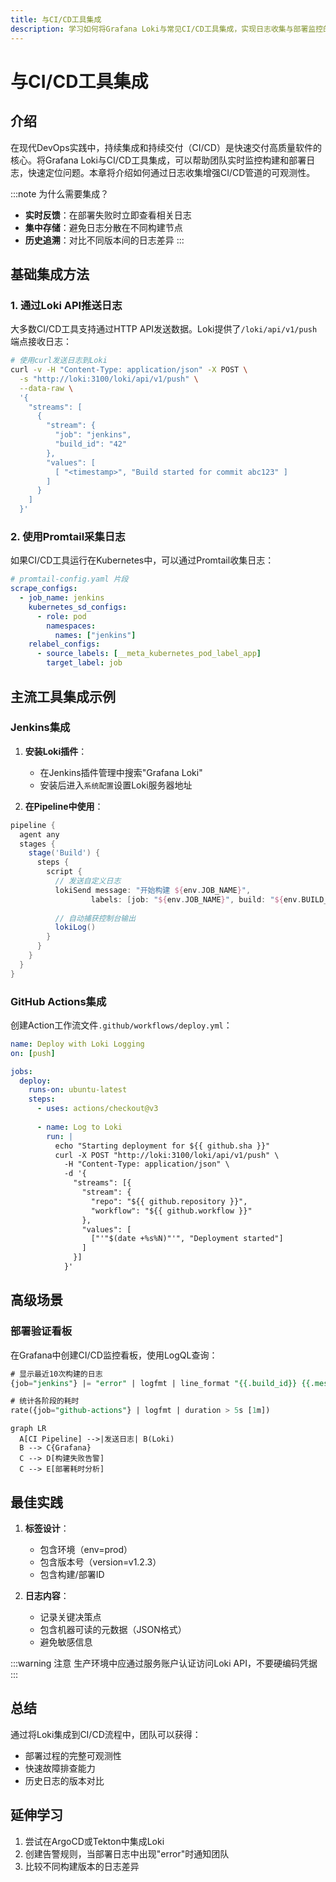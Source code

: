 ```yaml
---
title: 与CI/CD工具集成
description: 学习如何将Grafana Loki与常见CI/CD工具集成，实现日志收集与部署监控的自动化流程。
---
```


# 与CI/CD工具集成

## 介绍

在现代DevOps实践中，持续集成和持续交付（CI/CD）是快速交付高质量软件的核心。将Grafana Loki与CI/CD工具集成，可以帮助团队实时监控构建和部署日志，快速定位问题。本章将介绍如何通过日志收集增强CI/CD管道的可观测性。

:::note 为什么需要集成？
- **实时反馈**：在部署失败时立即查看相关日志
- **集中存储**：避免日志分散在不同构建节点
- **历史追溯**：对比不同版本间的日志差异
:::

## 基础集成方法

### 1. 通过Loki API推送日志

大多数CI/CD工具支持通过HTTP API发送数据。Loki提供了`/loki/api/v1/push`端点接收日志：

```bash
# 使用curl发送日志到Loki
curl -v -H "Content-Type: application/json" -X POST \
  -s "http://loki:3100/loki/api/v1/push" \
  --data-raw \
  '{
    "streams": [
      {
        "stream": {
          "job": "jenkins",
          "build_id": "42"
        },
        "values": [
          [ "<timestamp>", "Build started for commit abc123" ]
        ]
      }
    ]
  }'
```

### 2. 使用Promtail采集日志

如果CI/CD工具运行在Kubernetes中，可以通过Promtail收集日志：

```yaml
# promtail-config.yaml 片段
scrape_configs:
  - job_name: jenkins
    kubernetes_sd_configs:
      - role: pod
        namespaces:
          names: ["jenkins"]
    relabel_configs:
      - source_labels: [__meta_kubernetes_pod_label_app]
        target_label: job
```

## 主流工具集成示例

### Jenkins集成

1. **安装Loki插件**：
   - 在Jenkins插件管理中搜索"Grafana Loki"
   - 安装后进入`系统配置`设置Loki服务器地址

2. **在Pipeline中使用**：
```groovy
pipeline {
  agent any
  stages {
    stage('Build') {
      steps {
        script {
          // 发送自定义日志
          lokiSend message: "开始构建 ${env.JOB_NAME}", 
                  labels: [job: "${env.JOB_NAME}", build: "${env.BUILD_ID}"]
          
          // 自动捕获控制台输出
          lokiLog()
        }
      }
    }
  }
}
```

### GitHub Actions集成

创建Action工作流文件`.github/workflows/deploy.yml`：

```yaml
name: Deploy with Loki Logging
on: [push]

jobs:
  deploy:
    runs-on: ubuntu-latest
    steps:
      - uses: actions/checkout@v3
      
      - name: Log to Loki
        run: |
          echo "Starting deployment for ${{ github.sha }}"
          curl -X POST "http://loki:3100/loki/api/v1/push" \
            -H "Content-Type: application/json" \
            -d '{
              "streams": [{
                "stream": {
                  "repo": "${{ github.repository }}",
                  "workflow": "${{ github.workflow }}"
                },
                "values": [
                  ["'"$(date +%s%N)"'", "Deployment started"]
                ]
              }]
            }'
```

## 高级场景

### 部署验证看板

在Grafana中创建CI/CD监控看板，使用LogQL查询：

```sql
# 显示最近10次构建的日志
{job="jenkins"} |= "error" | logfmt | line_format "{{.build_id}} {{.message}}"

# 统计各阶段的耗时
rate({job="github-actions"} | logfmt | duration > 5s [1m])
```

```mermaid
graph LR
  A[CI Pipeline] -->|发送日志| B(Loki)
  B --> C{Grafana}
  C --> D[构建失败告警]
  C --> E[部署耗时分析]
```

## 最佳实践

1. **标签设计**：
   - 包含环境（env=prod）
   - 包含版本号（version=v1.2.3）
   - 包含构建/部署ID

2. **日志内容**：
   - 记录关键决策点
   - 包含机器可读的元数据（JSON格式）
   - 避免敏感信息

:::warning 注意
生产环境中应通过服务账户认证访问Loki API，不要硬编码凭据
:::

## 总结

通过将Loki集成到CI/CD流程中，团队可以获得：
- 部署过程的完整可观测性
- 快速故障排查能力
- 历史日志的版本对比

## 延伸学习

1. 尝试在ArgoCD或Tekton中集成Loki
2. 创建告警规则，当部署日志中出现"error"时通知团队
3. 比较不同构建版本的日志差异